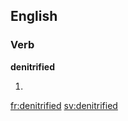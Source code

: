 ==English==

===Verb===
'''denitrified'''

# {{present participle of|denitrify}}

[[fr:denitrified]]
[[sv:denitrified]]